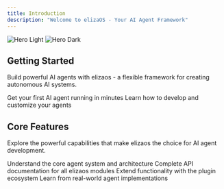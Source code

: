 ```yaml
---
title: Introduction
description: "Welcome to elizaOS - Your AI Agent Framework"
---
```


<img
  className="block dark:hidden"
  src="/images/hero-light.png"
  alt="Hero Light"
/>
<img
  className="hidden dark:block"
  src="/images/hero-dark.png"
  alt="Hero Dark"
/>

## Getting Started

Build powerful AI agents with elizaos - a flexible framework for creating autonomous AI systems.

<CardGroup cols={2}>
  <Card
    title="Quick Setup"
    icon="rocket"
    href="/quickstart"
  >
    Get your first AI agent running in minutes
  </Card>
  <Card
    title="Development"
    icon="code"
    href="/development"
  >
    Learn how to develop and customize your agents
  </Card>
</CardGroup>

## Core Features

Explore the powerful capabilities that make elizaos the choice for AI agent development.

<CardGroup cols={2}>
  <Card
    title="Agent Architecture"
    icon="brain"
    href="/deep-dive/architecture"
  >
    Understand the core agent system and architecture
  </Card>
  <Card
    title="API Reference"
    icon="terminal"
    href="/api-reference/agents/create-a-new-agent"
  >
    Complete API documentation for all elizaos modules
  </Card>
  <Card
    title="Plugins"
    icon="puzzle-piece"
    href="/core-concepts/plugins"
  >
    Extend functionality with the plugin ecosystem
  </Card>
  <Card
    title="Examples"
    icon="lightbulb"
    href="/guides/plugin-publishing-guide"
  >
    Learn from real-world agent implementations
  </Card>
</CardGroup>
